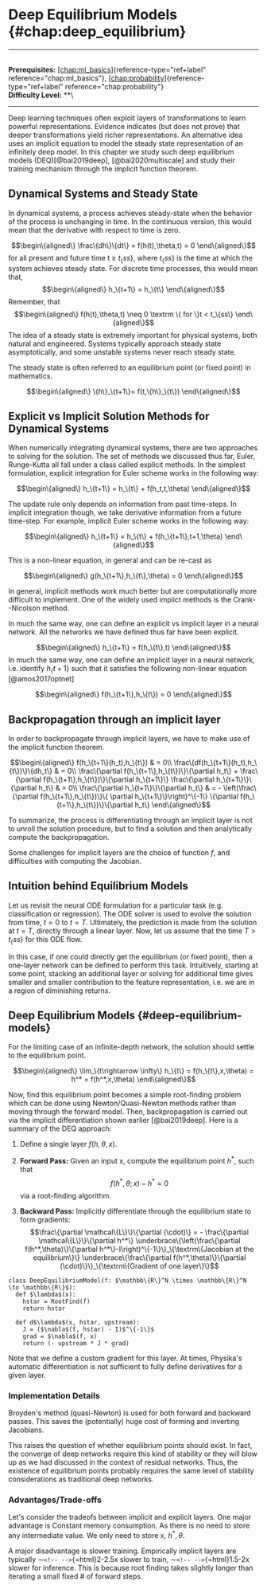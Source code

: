 # Deep Equilibrium Models \{#chap:deep_equilibrium\}

------------------------------------------------------------------------

\
**Prerequisites:**
[\[chap:ml_basics\]](#chap:ml_basics)\{reference-type="ref+label"
reference="chap:ml_basics"\},
[\[chap:probability\]](#chap:probability)\{reference-type="ref+label"
reference="chap:probability"\}\
**Difficulty Level:** \*\*\

------------------------------------------------------------------------

Deep learning techniques often exploit layers of transformations to
learn powerful representations. Evidence indicates (but does not prove)
that deeper transformations yield richer representations. An alternative
idea uses an implicit equation to model the steady state representation
of an infinitely deep model. In this chapter we study such deep
equilibrium models (DEQ)[@bai2019deep], [@bai2020multiscale] and study
their training mechanism through the implicit function theorem.

## Dynamical Systems and Steady State

In dynamical systems, a process achieves steady-state when the behavior
of the process is unchanging in time. In the continuous version, this
would mean that the derivative with respect to time is zero.

$$\begin\{aligned\}
\frac\{dh\}\{dt\} = f(h(t),\theta,t) = 0
\end\{aligned\}$$ for all present and future time t $\geq$ $t_\{ss\}$, where
$t_\{ss\}$ is the time at which the system achieves steady state. For
discrete time processes, this would mean that, $$\begin\{aligned\}
    h_\{t+1\} = h_\{t\}
\end\{aligned\}$$ Remember, that $$\begin\{aligned\}
f(h(t),\theta,t) \neq 0 \textrm \{ for \}t < t_\{ss\}
\end\{aligned\}$$ The idea of a steady state is extremely important for
physical systems, both natural and engineered. Systems typically
approach steady state asymptotically, and some unstable systems never
reach steady state.

The steady state is often referred to an equilibrium point (or fixed
point) in mathematics.

$$\begin\{aligned\}
    \{h\}_\{t+1\}= f(t,\{h\}_\{t\})
\end\{aligned\}$$

## Explicit vs Implicit Solution Methods for Dynamical Systems

When numerically integrating dynamical systems, there are two approaches
to solving for the solution. The set of methods we discussed thus far,
Euler, Runge-Kutta all fall under a class called explicit methods. In
the simplest formulation, explicit integration for Euler scheme works in
the following way:

$$\begin\{aligned\}
    h_\{t+1\} = h_\{t\} + f(h_t,t,\theta)
\end\{aligned\}$$

The update rule only depends on information from past time-steps. In
implicit integration though, we take derivative information from a
future time-step. For example, implicit Euler scheme works in the
following way:

$$\begin\{aligned\}
    h_\{t+1\} = h_\{t\} + f(h_\{t+1\},t+1,\theta)
\end\{aligned\}$$

This is a non-linear equation, in general and can be re-cast as

$$\begin\{aligned\}
    g(h_\{t+1\},h_\{t\},\theta) = 0
\end\{aligned\}$$

In general, implicit methods work much better but are computationally
more difficult to implement. One of the widely used implict methods is
the Crank--Nicolson method.

In much the same way, one can define an explicit vs implicit layer in a
neural network. All the networks we have defined thus far have been
explicit.

$$\begin\{aligned\}
h_\{t+1\} = f(h_\{t\},t)
\end\{aligned\}$$ In much the same way, one can define an implicit layer
in a neural network, i.e. identify $h_\{t+1\}$ such that it satisfies the
following non-linear equation [@amos2017optnet]

$$\begin\{aligned\}
f(h_\{t+1\},h_\{t\}) = 0
\end\{aligned\}$$

## Backpropagation through an implicit layer

In order to backpropagate through implicit layers, we have to make use
of the implicit function theorem.

$$\begin\{aligned\}
f(h_\{t+1\}(h_t),h_\{t\}) & = 0\\
\frac\{df(h_\{t+1\}(h_t),h_\{t\})\}\{dh_t\} & =   0\\
\frac\{\partial f(h_\{t+1\},h_\{t\})\}\{\partial h_t\} + \frac\{\partial f(h_\{t+1\},h_\{t\})\}\{\partial h_\{t+1\}\} \frac\{\partial h_\{t+1\}\}\{\partial h_t\} & = 0\\
\frac\{\partial h_\{t+1\}\}\{\partial h_t\} & =  - \left(\frac\{\partial f(h_\{t+1\},h_\{t\})\}\{ \partial h_\{t+1\}\}\right)^\{-1\} \{\partial f(h_\{t+1\},h_\{t\})\}\{\partial h_t\}
\end\{aligned\}$$

To summarize, the process is differentiating through an implicit layer
is not to unroll the solution procedure, but to find a solution and then
analytically compute the backpropagation.

Some challenges for implicit layers are the choice of function $f$, and
difficulties with computing the Jacobian.

## Intuition behind Equilibrium Models

Let us revisit the neural ODE formulation for a particular task (e.g.
classification or regression). The ODE solver is used to evolve the
solution from time, $t=0$ to $t=T$. Ultimately, the prediction is made
from the solution at $t=T$, directly through a linear layer. Now, let us
assume that the time $T > t_\{ss\}$ for this ODE flow.

In this case, if one could directly get the equilibrium (or fixed
point), then a one-layer network can be defined to perform this task.
Intuitively, starting at some point, stacking an additional layer or
solving for additional time gives smaller and smaller contribution to
the feature representation, i.e. we are in a region of diminishing
returns.

## Deep Equilibrium Models \{#deep-equilibrium-models\}

For the limiting case of an infinite-depth network, the solution should
settle to the equilibrium point.

$$\begin\{aligned\}
  \lim_\{t\rightarrow \infty\} h_\{t\} = f(h_\{t\},x,\theta) = h^* = f(h^*,x,\theta)
\end\{aligned\}$$

Now, find this equilibrium point becomes a simple root-finding problem
which can be done using Newton/Quasi-Newton methods rather than moving
through the forward model. Then, backpropagation is carried out via the
implicit differentiation shown earlier [@bai2019deep]. Here is a summary
of the DEQ approach:

1.  Define a single layer $f(h,\theta, x)$.

2.  **Forward Pass:** Given an input x, compute the equilibrium point
    $h^*$, such that $$f(h^*,\theta;x) - h^*= 0$$ via a root-finding
    algorithm.

3.  **Backward Pass:** Implicitly differentiate through the equilibrium
    state to form gradients:
    $$\frac\{\partial \mathcal\{L\}\}\{\partial (\cdot)\} = - \frac\{\partial \mathcal\{L\}\}\{\partial h^*\} \underbrace\{\left(\frac\{\partial f(h^*,\theta)\}\{\partial h^*\}-I\right)^\{-1\}\}_\{\textrm\{Jacobian at the equilibrium\}\} \underbrace\{\frac\{\partial f(h^*,\theta)\}\{\partial (\cdot)\}\}_\{\textrm\{Gradient of one layer\}\}$$

``` \{.python language="python"\}
class DeepEquilibriumModel(f: $\mathbb\{R\}^N \times \mathbb\{R\}^N \to \mathbb\{R\}$):
  def $\lambda$(x):
    hstar = RootFind(f)
    return hstar

  def d$\lambda$(x, hstar, upstream):
    J = ($\nabla$(f, hstar) - I)$^\{-1\}$
    grad = $\nabla$(f, x)
    return (- upstream * J * grad)
```

Note that we define a custom gradient for this layer. At times,
Physika's automatic differentiation is not sufficient to fully define
derivatives for a given layer.

### Implementation Details

Broyden's method (quasi-Newton) is used for both forward and backward
passes. This saves the (potentially) huge cost of forming and inverting
Jacobians.

This raises the question of whether equilibrium points should exist. In
fact, the converge of deep networks require this kind of stability or
they will blow up as we had discussed in the context of residual
networks. Thus, the existence of equilibrium points probably requires
the same level of stability considerations as traditional deep networks.

### Advantages/Trade-offs

Let's consider the tradeofs between implicit and explicit layers. One
major advantage is Constant memory consumption. As there is no need to
store any intermediate value. We only need to store x, $h^*, \theta$.

A major disadvantage is slower training. Empirically implicit layers are
typically $\sim$`<!-- -->`\{=html\}2-2.5x slower to train,
$\sim$`<!-- -->`\{=html\}1.5-2x slower for inference. This is because root
finding takes slightly longer than iterating a small fixed \# of forward
steps.
